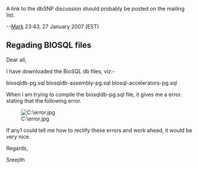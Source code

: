 A link to the dbSNP discussion should probably be posted on the mailing list.

--[[User:Mark|Mark]] 23:43, 27 January 2007 (EST)

== Regading BIOSQL files ==

Dear all,

I have downloaded the BioSQL db files, viz:-

biosqldb-pg.sql
biosqldb-assembly-pg.sql
biosql-accelerators-pg.sql

When i am trying to compile the biosqldb-pg.sql file, it gives me a error. stating that the following error.

[[Image:C:\error.jpg]]

If any1 could tell me how to rectify these errors and work ahead, it would be very nice.


Regards,

Sreejith